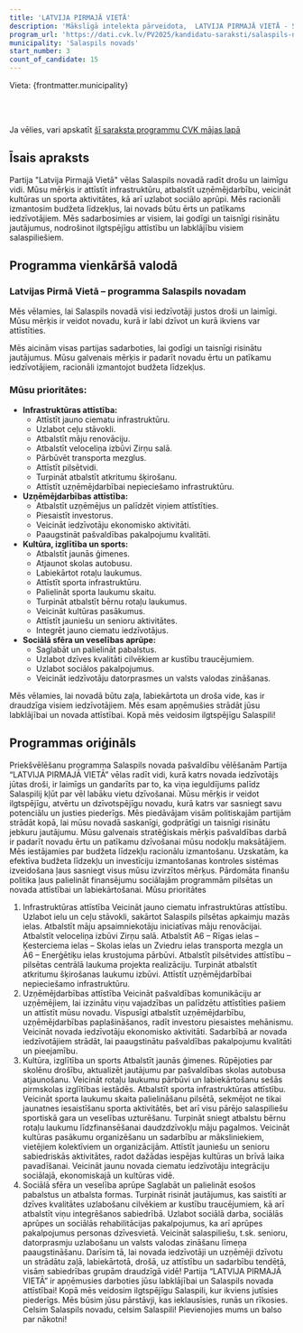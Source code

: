 ```yaml
---
title: 'LATVIJA PIRMAJĀ VIETĀ'
description: 'Mākslīgā intelekta pārveidota,  LATVIJA PIRMAJĀ VIETĀ - Salaspils novads programma vienkāršā valodā'
program_url: 'https://dati.cvk.lv/PV2025/kandidatu-saraksti/salaspils-novads/latvija-pirmaja-vieta'
municipality: 'Salaspils novads'
start_number: 3
count_of_candidate: 15
---
```



Vieta: {frontmatter.municipality}<br/>

<Badge text="Infrastruktūras attīstība" variant="note" size="small" /> <Badge text="Uzņēmējdarbības atbalsts" variant="note" size="small" /> <Badge text="Kultūra un sports" variant="note" size="small" /> <Badge text="Sociālā aprūpe" variant="note" size="small" /> <Badge text="Budžeta līdzekļu racionāla izmantošana" variant="note" size="small" />

<br/><br/> 

<Card title='Šis ir mākslīga intelekta ģenerēts apraksts' icon='starlight'>
    Ja vēlies, vari apskatīt <a href={frontmatter.program_url} target='_blank'>šī saraksta programmu CVK mājas lapā</a>
    </Card>

## Īsais apraksts

Partija "Latvija Pirmajā Vietā" vēlas Salaspils novadā radīt drošu un laimīgu vidi. Mūsu mērķis ir attīstīt infrastruktūru, atbalstīt uzņēmējdarbību, veicināt kultūras un sporta aktivitātes, kā arī uzlabot sociālo aprūpi. Mēs racionāli izmantosim budžeta līdzekļus, lai novads būtu ērts un patīkams iedzīvotājiem. Mēs sadarbosimies ar visiem, lai godīgi un taisnīgi risinātu jautājumus, nodrošinot ilgtspējīgu attīstību un labklājību visiem salaspiliešiem.

## Programma vienkāršā valodā

### Latvijas Pirmā Vietā – programma Salaspils novadam

Mēs vēlamies, lai Salaspils novadā visi iedzīvotāji justos droši un laimīgi. Mūsu mērķis ir veidot novadu, kurā ir labi dzīvot un kurā ikviens var attīstīties.

Mēs aicinām visas partijas sadarboties, lai godīgi un taisnīgi risinātu jautājumus. Mūsu galvenais mērķis ir padarīt novadu ērtu un patīkamu iedzīvotājiem, racionāli izmantojot budžeta līdzekļus.

### Mūsu prioritātes:

*   **Infrastruktūras attīstība:**
    *   Attīstīt jauno ciematu infrastruktūru.
    *   Uzlabot ceļu stāvokli.
    *   Atbalstīt māju renovāciju.
    *   Atbalstīt veloceliņa izbūvi Zirņu salā.
    *   Pārbūvēt transporta mezglus.
    *   Attīstīt pilsētvidi.
    *   Turpināt atbalstīt atkritumu šķirošanu.
    *   Attīstīt uzņēmējdarbībai nepieciešamo infrastruktūru.
*   **Uzņēmējdarbības attīstība:**
    *   Atbalstīt uzņēmējus un palīdzēt viņiem attīstīties.
    *   Piesaistīt investorus.
    *   Veicināt iedzīvotāju ekonomisko aktivitāti.
    *   Paaugstināt pašvaldības pakalpojumu kvalitāti.
*   **Kultūra, izglītība un sports:**
    *   Atbalstīt jaunās ģimenes.
    *   Atjaunot skolas autobusu.
    *   Labiekārtot rotaļu laukumus.
    *   Attīstīt sporta infrastruktūru.
    *   Palielināt sporta laukumu skaitu.
    *   Turpināt atbalstīt bērnu rotaļu laukumus.
    *   Veicināt kultūras pasākumus.
    *   Attīstīt jauniešu un senioru aktivitātes.
    *   Integrēt jauno ciematu iedzīvotājus.
*   **Sociālā sfēra un veselības aprūpe:**
    *   Saglabāt un palielināt pabalstus.
    *   Uzlabot dzīves kvalitāti cilvēkiem ar kustību traucējumiem.
    *   Uzlabot sociālos pakalpojumus.
    *   Veicināt iedzīvotāju datorprasmes un valsts valodas zināšanas.

Mēs vēlamies, lai novadā būtu zaļa, labiekārtota un droša vide, kas ir draudzīga visiem iedzīvotājiem. Mēs esam apņēmušies strādāt jūsu labklājībai un novada attīstībai. Kopā mēs veidosim ilgtspējīgu Salaspili!


## Programmas oriģināls

Priekšvēlēšanu programma Salaspils novada pašvaldību vēlēšanām
Partija “LATVIJA PIRMAJĀ VIETĀ” vēlas radīt vidi, kurā katrs novada iedzīvotājs jūtas droši, ir laimīgs un gandarīts par to, ka viņa ieguldījums palīdz Salaspilij kļūt par vēl labāku vietu dzīvošanai. Mūsu mērķis ir veidot ilgtspējīgu, atvērtu un dzīvotspējīgu novadu, kurā katrs var sasniegt savu potenciālu un justies piederīgs. Mēs piedāvājam visām politiskajām partijām strādāt kopā, lai mūsu novadā saskanīgi, godprātīgi un taisnīgi risinātu jebkuru jautājumu. Mūsu galvenais stratēģiskais mērķis pašvaldības darbā ir padarīt novadu ērtu un patīkamu dzīvošanai mūsu nodokļu maksātājiem. Mēs iestājamies par budžeta līdzekļu racionālu izmantošanu. Uzskatām, ka efektīva budžeta līdzekļu un investīciju izmantošanas kontroles sistēmas izveidošana ļaus sasniegt visus mūsu izvirzītos mērķus. Pārdomāta finanšu politika ļaus palielināt finansējumu sociālajām programmām pilsētas un novada attīstībai un labiekārtošanai.
Mūsu prioritātes
1. Infrastruktūras attīstība
Veicināt jauno ciematu infrastruktūras attīstību. Uzlabot ielu un ceļu stāvokli, sakārtot Salaspils pilsētas apkaimju mazās ielas. Atbalstīt māju apsaimniekotāju iniciatīvas māju renovācijai. Atbalstīt veloceliņa izbūvi Zirņu salā. Atbalstīt A6 – Rīgas ielas – Ķesterciema ielas – Skolas ielas un Zviedru ielas transporta mezgla un A6 – Enerģētiķu ielas krustojuma pārbūvi. Atbalstīt pilsētvides attīstību – pilsētas centrālā laukuma projekta realizāciju. Turpināt atbalstīt atkritumu šķirošanas laukumu izbūvi. Attīstīt uzņēmējdarbībai nepieciešamo infrastruktūru.
2. Uzņēmējdarbības attīstība
Veicināt pašvaldības komunikāciju ar uzņēmējiem, lai izzinātu viņu vajadzības un palīdzētu attīstīties pašiem un attīstīt mūsu novadu. Vispusīgi atbalstīt uzņēmējdarbību, uzņēmējdarbības paplašināšanos, radīt investoru piesaistes mehānismu. Veicināt novada iedzīvotāju ekonomisko aktivitāti. Sadarbībā ar novada iedzīvotājiem strādāt, lai paaugstinātu pašvaldības pakalpojumu kvalitāti un pieejamību.
3. Kultūra, izglītība un sports
Atbalstīt jaunās ģimenes. Rūpējoties par skolēnu drošību, aktualizēt jautājumu par pašvaldības skolas autobusa atjaunošanu. Veicināt rotaļu laukumu pārbūvi un labiekārtošanu sešās pirmskolas izglītības iestādēs. Atbalstīt sporta infrastruktūras attīstību. Veicināt sporta laukumu skaita palielināšanu pilsētā, sekmējot ne tikai jaunatnes iesaistīšanu sporta aktivitātēs, bet arī visu pārējo salaspiliešu sportiskā gara un veselības uzturēšanu. Turpināt sniegt atbalstu bērnu rotaļu laukumu līdzfinansēšanai daudzdzīvokļu māju pagalmos. Veicināt kultūras pasākumu organizēšanu un sadarbību ar māksliniekiem, vietējiem kolektīviem un organizācijām. Attīstīt jauniešu un senioru sabiedriskās aktivitātes, radot dažādas iespējas kultūras un brīvā laika pavadīšanai. Veicināt jaunu novada ciematu iedzīvotāju integrāciju sociālajā, ekonomiskajā un kultūras vidē.
4. Sociālā sfēra un veselība aprūpe
Saglabāt un palielināt esošos pabalstus un atbalsta formas. Turpināt risināt jautājumus, kas saistīti ar dzīves kvalitātes uzlabošanu cilvēkiem ar kustību traucējumiem, kā arī atbalstīt viņu integrēšanos sabiedrībā. Uzlabot sociālā darba, sociālās aprūpes un sociālās rehabilitācijas pakalpojumus, ka arī aprūpes pakalpojumus personas dzīvesvietā. Veicināt salaspiliešu, t.sk. senioru, datorprasmju uzlabošanu un valsts valodas zināšanu līmeņa paaugstināšanu.
Darīsim tā, lai novada iedzīvotāji un uzņēmēji dzīvotu un strādātu zaļā, labiekārtotā, drošā, uz attīstību un sadarbību tendētā, visām sabiedrības grupām draudzīgā vidē! Partija “LATVIJA PIRMAJĀ VIETĀ” ir apņēmusies darboties jūsu labklājībai un Salaspils novada attīstībai! Kopā mēs veidosim ilgtspējīgu Salaspili, kur ikviens jutīsies piederīgs. Mēs būsim jūsu pārstāvji, kas ieklausīsies, runās un rīkosies.
Celsim Salaspils novadu, celsim Salaspili! Pievienojies mums un balso par nākotni!
